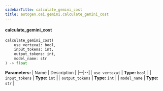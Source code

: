 ```yaml
---
sidebarTitle: calculate_gemini_cost
title: autogen.oai.gemini.calculate_gemini_cost
---
```


<code class="doc-symbol doc-symbol-heading doc-symbol-function"></code>
#### calculate_gemini_cost

```python
calculate_gemini_cost(
    use_vertexai: bool,
    input_tokens: int,
    output_tokens: int,
    model_name: str
) -> float
```

    

<b>Parameters:</b>
| Name | Description |
|--|--|
| `use_vertexai` | **Type:** `bool` |
| `input_tokens` | **Type:** `int` |
| `output_tokens` | **Type:** `int` |
| `model_name` | **Type:** `str` |

<br />